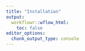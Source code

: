 ```yaml
---
title: "Installation"
output:
  workflowr::wflow_html:
    toc: false
editor_options:
  chunk_output_type: console
---
```

